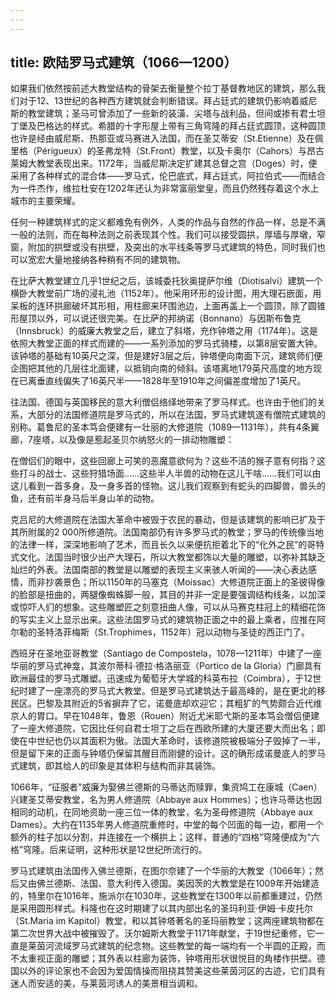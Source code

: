 ```yaml
---
---
---
```

title: 欧陆罗马式建筑（1066—1200）
---




如果我们依然按前述大教堂结构的骨架去衡量整个拉丁基督教地区的建筑，那么我们对于12、13世纪的各种西方建筑就会判断错误。拜占廷式的建筑仍影响着威尼斯的教堂建筑；圣马可曾添加了一些新的装潢、尖塔与战利品，但间或掺有君士坦丁堡及巴格达的样式。希腊的十字形屋上带有三角穹隆的拜占廷式圆顶，这种圆顶也许是经由威尼斯、热那亚或马赛进入法国，而在圣艾蒂安（St.Etienne）及在佩里格（Périgueux）的圣弗龙特（St.Front）教堂，以及卡奥尔（Cahors）与昂古莱姆大教堂表现出来。1172年，当威尼斯决定扩建其总督之宫（Doges）时，便采用了各种样式的混合体——罗马式，伦巴底式，拜占廷式，阿拉伯式——而结合为一件杰作，维拉杜安在1202年还认为非常富丽堂皇，而且仍然残存着这个水上城市的主要荣耀。

任何一种建筑样式的定义都难免有例外，人类的作品与自然的作品一样，总是不满一般的法则，而在每种法则之前表现其个性。我们可以接受圆拱，厚墙与厚墩，窄窗，附加的拱壁或没有拱壁，及突出的水平线条等罗马式建筑的特色，同时我们也可以宽宏大量地接纳各种稍有不同的建筑物。

在比萨大教堂建立几乎1世纪之后，该城委托狄奥提萨尔维（Diotisalvi）建筑一个横卧大教堂前广场的浸礼池（1152年）。他采用环形的设计图，用大理石嵌面，用呆板的连环拱廊破坏其形相，用柱廊来环围池边，上面再盖上一个圆顶，除了圆锥形屋顶以外，可以说还很完美。在比萨的邦纳诺（Bonnano）与因斯布鲁克（Innsbruck）的威廉大教堂之后，建立了斜塔，充作钟塔之用（1174年）。这是依照大教堂正面的样式而建的——一系列添加的罗马式骑楼，以第8层安置大钟。该钟塔的基础有10英尺之深，但是建好3层之后，钟塔便向南面下沉，建筑师们便企图把其他的几层往北面建，以抵销向南的倾斜。该塔离地179英尺高度的地方现在已离垂直线偏失了16英尺半——1828年至1910年之间偏差度增加了1英尺。

往法国、德国与英国移民的意大利僧侣络绎地带来了罗马样式。也许由于他们的关系，大部分的法国修道院是罗马式的，所以在法国，罗马式建筑遂有僧院式建筑的别称。葛鲁尼的圣本笃会便建有一壮丽的大修道院（1089—1131年），共有4条翼廊，7座塔，以及像是惹起圣贝尔纳怒火的一排动物雕塑：

在僧侣们的眼中，这些回廊上可笑的恶魔意欲何为？这些不洁的猴子意有何指？这些打斗的战士、这些狩猎场面……这些半人半兽的动物在这儿干啥……我们可以由这儿看到一首多身，及一身多首的怪物。这儿我们观察到有蛇头的四脚兽，兽头的鱼，还有前半身马后半身山羊的动物。



克吕尼的大修道院在法国大革命中被毁于农民的暴动，但是该建筑的影响已扩及于其所附属的2 000所修道院。法国南部仍有许多罗马式的教堂；罗马的传统像当地的法律一样，深深地影响了艺术，而且长久以来便抗拒着北下的“化外之民”的哥特式文化。法国当时很少出产大理石，所以大教堂都饰以大量的雕塑，以弥补其缺乏灿烂的外表。法国南部的教堂是以雕塑的表现主义来骇人听闻的——决心表达感情，而非抄袭景色；所以1150年的马塞克（Moissac）大修道院正面上的圣彼得像的脸部是扭曲的，两腿像蜘蛛脚一般，其目的并非一定是要强调结构线条，以加深或惊吓人们的想象。这些雕塑匠之刻意扭曲人像，可以从马赛克柱冠上的精细花饰的写实主义上显示出来。这些法国罗马式的建筑物正面之中的最上乘者，应推在阿尔勒的圣特洛菲梅斯（St.Trophimes，1152年）冠以动物与圣徒的西正门了。

西班牙在圣地亚哥教堂（Santiago de Compostela，1078—1211年）中建了一座华丽的罗马式神龛，其波尔蒂科·德拉·格洛丽亚（Portico de la Gloria）门廊具有欧洲最佳的罗马式雕塑。迅速成为葡萄牙大学城的科英布拉（Coimbra），于12世纪时建了一座漂亮的罗马式大教堂。但是罗马式建筑达于最高峰的，是在更北的移民区。巴黎及其附近的5省摒弃了它，诺曼底却欢迎它；其粗犷的气势颇合近代维京人的胃口。早在1048年，鲁恩（Rouen）附近尤米耶弋斯的圣本笃会僧侣便建了一座大修道院，它因比任何自君士坦丁之后在西欧所建的大厦还要大而出名；即使在中世纪也仍以其面积为傲。法国大革命时，该修道院被极端分子毁掉了一半，但是留下来的正面与钟塔仍保留其醒目而刚健的设计。这的确形成诺曼底人的罗马式建筑，即其给人的印象是其体积与结构而非其装饰。

1066年，“征服者”威廉为娶佛兰德斯的马蒂达而赎罪，集资鸠工在康城（Caen）兴建圣艾蒂安教堂，名为男人修道院（Abbaye aux Hommes）；也许马蒂达也因相同的动机，在同地资助一座三位一体的教堂，名为圣母修道院（Abbaye aux Dames）。大约在1135年男人修道院重修时，中堂的每个凹面的每一边，都用一个额外的柱子加以分割，并连接在一个横拱上；这样，普通的“四格”穹隆便成为“六格”穹隆。后来证明，这种形状是12世纪所流行的。

罗马式建筑由法国传入佛兰德斯，在图尔奈建了一个华丽的大教堂（1066年）；然后又由佛兰德斯、法国、意大利传入德国。美因茨的大教堂是在1009年开始建造的，特里尔在1016年，施派尔在1030年，这些教堂在1300年以前都重建过，仍然是采用圆形样式。科隆也在这时期建了以其内部出名的圣玛利亚·伊姆·卡皮托尔（St.Maria im Kapitol）教堂，和以其钟塔著名的圣玛丽教堂；这两座建筑物都在第二次世界大战中被摧毁了。沃尔姆斯大教堂于1171年献堂，于19世纪重修，它一直是莱茵河流域罗马式建筑的纪念物。这些教堂的每一端均有一个半圆的正殿，而不太重视正面的雕塑；其外表以柱廊为装饰，钟塔用形状很悦目的角楼作拱壁。德国以外的评论家也不会因为爱国情操而阻挠其赞美这些莱茵河区的古迹，它们具有迷人而安适的美，与莱茵河诱人的美景相当调和。
